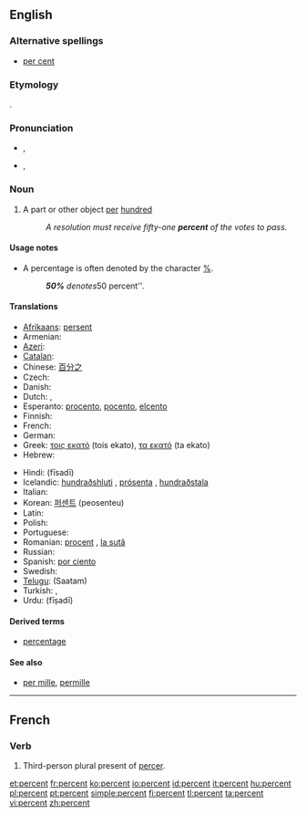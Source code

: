 ==English==

===Alternative spellings===
* [[per cent]] {{qualifier|UK}}

===Etymology===
{{etyl|la}} {{term|per centum||for every hundred|lang=la}}.

===Pronunciation===
* {{a|UK}} {{IPA|/pəˈsɛnt/}}, {{SAMPA|/p@"sEnt/}}
* {{a|US}} {{IPA|/pɜɹ.sɛnt/}}, {{SAMPA|/p3r.sEnt/}}
*: {{audio|en-us-percent.ogg|Audio (US)}}

===Noun===
{{en-noun|percent}}

# A part or other object [[per]] [[hundred]]
#: ''A resolution must receive fifty-one '''percent''' of the votes to pass.''

====Usage notes====
* A percentage is often denoted by the character [[%]].
*: '''''50%''' denotes ''50 percent''.

====Translations====
{{trans-top|a part or other object per hundred}}
* [[Afrikaans]]: [[persent]]
* Armenian: {{t-|hy|տոկոս|tr=tokos|sc=Armn|xs=Armenian}}
* [[Azeri]]: {{t|az|faiz|xs=Azeri}}
* [[Catalan]]: {{t-|ca|per cent}}
* Chinese: [[百分之]]
* Czech: {{t+|cs|procento|n}}
* Danish: {{t-|da|procent}}
* Dutch: {{t+|nl|procent|n}}, {{t-|nl|percent|n}}
* Esperanto: [[procento]], [[pocento]], [[elcento]]
* Finnish: {{t+|fi|prosentti}}
* French: {{t+|fr|pourcent|m}}
* German: {{t+|de|Prozent|n}}
* Greek: [[τοις εκατό]] (tois ekato), [[τα εκατό]] (ta ekato)
* Hebrew: {{t-|he|אחוז|sc=Hebr}}
{{trans-mid}}
* Hindi: {{t-|hi|फ़ीसदी|sc=Deva|xs=Hindi}} (fīsadī)
* Icelandic: [[hundraðshluti]] {{m}}, [[prósenta]] {{f}}, [[hundraðstala]] {{f}}
* Italian: {{t-|it|per cento}}
* Korean: [[퍼센트]] (peosenteu)
* Latin: {{t|la|per centum}}
* Polish: {{t+|pl|procent|m}}
* Portuguese: {{t-|pt|percento}}
* Romanian: [[procent]] {{n}}, [[la sută]]
* Russian: {{t|ru|процент|m|tr=procént|sc=Cyrl}}
* Spanish: [[por ciento]]
* Swedish: {{t+|sv|procent|c}}
* [[Telugu]]: {{t|te|శాతం|sc=Telu}} (Saatam)
* Turkish: {{t|tr|faiz}}, {{t|tr|yüzde}}
* Urdu: {{t-|ur|جیصدی|sc=ur-Arab|xs=Urdu}} (fīṣadī)
{{trans-bottom}}

====Derived terms====
* [[percentage]]

====See also====
* [[per mille]], [[permille]]
{{typography marks}}

----

==French==

===Verb===
{{infl|fr|verb form}}

# Third-person plural present of [[percer]].

[[et:percent]]
[[fr:percent]]
[[ko:percent]]
[[io:percent]]
[[id:percent]]
[[it:percent]]
[[hu:percent]]
[[pl:percent]]
[[pt:percent]]
[[simple:percent]]
[[fi:percent]]
[[tl:percent]]
[[ta:percent]]
[[vi:percent]]
[[zh:percent]]